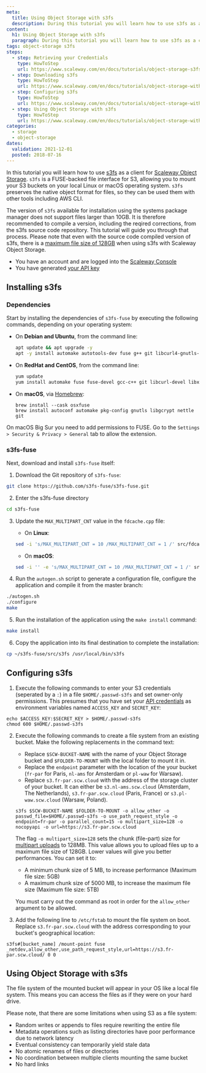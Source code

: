```yaml
---
meta:
  title: Using Object Storage with s3fs
  description: During this tutorial you will learn how to use s3fs as a client for Object Storage.
content:
  h1: Using Object Storage with s3fs
  paragraph: During this tutorial you will learn how to use s3fs as a client for Object Storage.
tags: object-storage s3fs
steps:
  - step: Retrieving your Credentials
    type: HowToStep
    url: https://www.scaleway.com/en/docs/tutorials/object-storage-s3fs/#Retrieving-your-Credentials
  - step: Downloading s3fs
    type: HowToStep
    url: https://www.scaleway.com/en/docs/tutorials/object-storage-with-s3fs/#Downloading-s3fs
  - step: Configuring s3fs
    type: HowToStep
    url: https://www.scaleway.com/en/docs/tutorials/object-storage-with-s3fs/#Configuring-s3fs
  - step: Using Object Storage with s3fs
    type: HowToStep
    url: https://www.scaleway.com/en/docs/tutorials/object-storage-with-s3fs/#Using-Object-Storage-with-s3fs
categories:
  - storage
  - object-storage
dates:
  validation: 2021-12-01
  posted: 2018-07-16
---
```


In this tutorial you will learn how to use [s3fs](https://github.com/s3fs-fuse/s3fs-fuse) as a client for [Scaleway Object Storage](/storage/object/concepts/#object-storage). `s3fs` is a FUSE-backed file interface for S3, allowing you to mount your S3 buckets on your local Linux or macOS operating system. `s3fs` preserves the native object format for files, so they can be used them with other tools including AWS CLI.

<Message type="important">

  The version of `s3fs` available for installation using the systems package manager does not support files larger than 10GB. It is therefore recommended to compile a version, including the reqired corrections, from the s3fs source code repository. This tutorial will guide you through that process. Please note that even with the source code compiled version of s3fs, there is a [maximum file size of 128GB](#configuring-s3fs) when using s3fs with Scaleway Object Storage.

</Message>

<Message type="requirement">

  - You have an account and are logged into the [Scaleway Console](https://console.scaleway.com)
  - You have generated [your API key](/console/my-project/how-to/generate-api-key/)

</Message>

## Installing s3fs

### Dependencies

Start by installing the dependencies of `s3fs-fuse` by executing the following commands, depending on your operating system:

  - On **Debian and Ubuntu**, from the command line:
    ```bash
    apt update && apt upgrade -y
    apt -y install automake autotools-dev fuse g++ git libcurl4-gnutls-dev libfuse-dev libssl-dev libxml2-dev make pkg-config
    ```
  - On **RedHat and CentOS**, from the command line:
    ```bash
    yum update
    yum install automake fuse fuse-devel gcc-c++ git libcurl-devel libxml2-devel make openssl-devel
    ```
  - On **macOS**, via [Homebrew](https://brew.sh):
    ```
    brew install --cask osxfuse
    brew install autoconf automake pkg-config gnutls libgcrypt nettle git
    ```

  <Message type="note">

  On macOS Big Sur you need to add permissions to FUSE. Go to the `Settings > Security & Privacy > General` tab to allow the extension.

  </Message>

### s3fs-fuse

Next, download and install `s3fs-fuse` itself:

1. Download the Git repository of `s3fs-fuse`:
  ```bash
  git clone https://github.com/s3fs-fuse/s3fs-fuse.git
  ```

2. Enter the s3fs-fuse directory
  ```bash
  cd s3fs-fuse
  ```

3. Update the `MAX_MULTIPART_CNT` value in the `fdcache.cpp` file:

    - On **Linux**:

    ```bash
    sed -i 's/MAX_MULTIPART_CNT = 10 /MAX_MULTIPART_CNT = 1 /' src/fdcache.cpp
    ```

    - On **macOS**:

    ```bash
    sed -i '' -e 's/MAX_MULTIPART_CNT = 10 /MAX_MULTIPART_CNT = 1 /' src/fdcache.cpp
    ```

4. Run the `autogen.sh` script to generate a configuration file, configure the application and compile it from the master branch:
  ```bash
  ./autogen.sh
  ./configure
  make
  ```

5. Run the installation of the application using the `make install` command:
  ```bash
  make install
  ```

6. Copy the application into its final destination to complete the installation:
  ```bash
  cp ~/s3fs-fuse/src/s3fs /usr/local/bin/s3fs
  ```

## Configuring s3fs

1. Execute the following commands to enter your S3 credentials (seperated by a `:`) in a file `$HOME/.passwd-s3fs` and set owner-only permissions. This presumes that you have set your [API credentials](/console/my-project/how-to/generate-api-key/) as environment variables named `ACCESS_KEY` and `SECRET_KEY`:
  ```
  echo $ACCESS_KEY:$SECRET_KEY > $HOME/.passwd-s3fs
  chmod 600 $HOME/.passwd-s3fs
  ```

2. Execute the following commands to create a file system from an existing bucket. Make the following replacements in the command text:
    - Replace `$SCW-BUCKET-NAME` with the name of your Object Storage bucket and `$FOLDER-TO-MOUNT` with the local folder to mount it in.
    - Replace the `endpoint` parameter with the location of the your bucket (`fr-par` for Paris, `nl-ams` for Amsterdam or `pl-waw` for Warsaw).
    - Replace `s3.fr-par.scw.cloud` with the address of the storage cluster of your bucket. It can either be `s3.nl-ams.scw.cloud` (Amsterdam, The Netherlands), `s3.fr-par.scw.cloud` (Paris, France) or `s3.pl-waw.scw.cloud` (Warsaw, Poland).
    ```
    s3fs $SCW-BUCKET-NAME $FOLDER-TO-MOUNT -o allow_other -o passwd_file=$HOME/.passwd-s3fs -o use_path_request_style -o endpoint=fr-par -o parallel_count=15 -o multipart_size=128 -o nocopyapi -o url=https://s3.fr-par.scw.cloud
    ```
    <Message type="important">

    The flag `-o multipart_size=128` sets the chunk (file-part) size for [multipart uploads](/storage/object/concepts/#multipart-uploads/) to 128MB. This value allows you to upload files up to a maximum file size of 128GB. Lower values will give you better performances. You can set it to:
      - A minimum chunk size of 5 MB, to increase performance (Maximum file size: 5GB)
      - A maximum chunk size of 5000 MB, to increase the maximum file size (Maximum file size: 5TB)

    </Message>

    <Message type="note">

    You must carry out the command as root in order for the `allow_other` argument to be allowed.

    </Message>

3. Add the following line to `/etc/fstab` to mount the file system on boot. Replace `s3.fr-par.scw.cloud` with the address corresponding to your bucket's geographical location:

  ```
  s3fs#[bucket_name] /mount-point fuse _netdev,allow_other,use_path_request_style,url=https://s3.fr-par.scw.cloud/ 0 0
  ```

## Using Object Storage with s3fs

The file system  of the mounted bucket will appear in your OS like a local file system. This means you can access the files as if they were on your hard drive.

Please note, that there are some limitations when using S3 as a file system:

- Random writes or appends to files require rewriting the entire file
- Metadata operations such as listing directories have poor performance due to network latency
- Eventual consistency can temporarily yield stale data
- No atomic renames of files or directories
- No coordination between multiple clients mounting the same bucket
- No hard links
